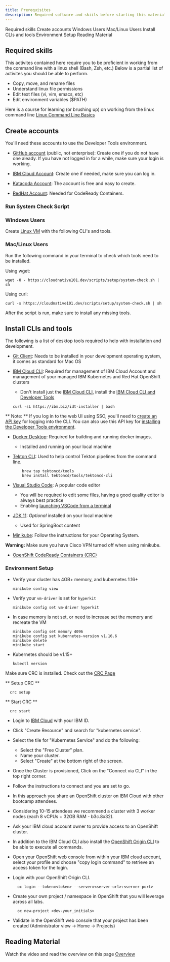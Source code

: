 ```yaml
---
title: Prerequisites
description: Required software and skiils before starting this material.
---
```

<AnchorLinks>
  <AnchorLink>Required skills</AnchorLink>
  <AnchorLink>Create accounts</AnchorLink>
  <AnchorLink>Windows Users</AnchorLink>
  <AnchorLink>Mac/Linux Users</AnchorLink>
  <AnchorLink>Install CLIs and tools</AnchorLink>
  <AnchorLink>Environment Setup</AnchorLink>
  <AnchorLink>Reading Material</AnchorLink>
</AnchorLinks>

## Required skills

This activites contained here require you to be proficient in working from the command line with a linux shell (Bash, Zsh, etc.) Below is a partial list of activites you should be able to perform. 

- Copy, move, and rename files
- Understand linux file permissions
- Edit text files (vi, vim, emacs, etc)
- Edit environment variables ($PATH)

Here is a course for learning (or brushing up) on working from the linux command line [Linux Command Line Basics](https://www.udacity.com/course/linux-command-line-basics--ud595)

## Create accounts

You'll need these accounts to use the Developer Tools environment.

- [GitHub account](http://github.com) (public, not enterprise): Create one if you do not have one aleady. If you have not logged in for a while, make sure your login is working.

- [IBM Cloud Account](https://cloud.ibm.com): Create one if needed, make sure you can log in. 

- [Katacoda Account](https://www.katacoda.com/): The account is free and easy to create.

- [RedHat Account](https://www.redhat.com/en): Needed for CodeReady Containers.

### Run System Check Script

### Windows Users

Create [Linux VM](https://www.virtualbox.org/wiki/Downloads) with the following CLI's and tools.

### Mac/Linux Users

Run the following command in your terminal to check which tools need to be installed.

Using wget:
```
wget -O - https://cloudnative101.dev/scripts/setup/system-check.sh | sh
```

Using curl:
```
curl -s https://cloudnative101.dev/scripts/setup/system-check.sh | sh
```

After the script is run, make sure to install any missing tools.

## Install CLIs and tools

The following is a list of desktop tools required to help with installation and development.

- [Git Client](https://git-scm.com/): Needs to be installed in your development operating system, it comes as standard for Mac OS

- [IBM Cloud CLI](https://cloud.ibm.com/docs/cli?topic=cloud-cli-getting-started): Required for management of IBM Cloud Account and management of your managed IBM Kubernetes and Red Hat OpenShift clusters
    - Don't install just the [IBM Cloud CLI](https://cloud.ibm.com/docs/cli?topic=cloud-cli-install-ibmcloud-cli), install the [IBM Cloud CLI and Developer Tools](https://cloud.ibm.com/docs/cli?topic=cloud-cli-getting-started#step1-install-idt)
    ```
    curl -sL https://ibm.biz/idt-installer | bash
    ```

<InlineNotification>

** Note: ** If you log in to the web UI using SSO, you'll need to [create an API key](https://cloud.ibm.com/docs/iam?topic=iam-federated_id) for logging into the CLI. 
    You can also use this API key for [installing the Developer Tools environment](/admin/installation-ibm-cloud).

</InlineNotification>

- [Docker Desktop](https://www.docker.com/products/docker-desktop): Required for building and running docker images.
    - Installed and running on your local machine

- [Tekton CLI](https://github.com/tektoncd/cli): Used to help control Tekton
 pipelines from the command line.
    ```
        brew tap tektoncd/tools
        brew install tektoncd/tools/tektoncd-cli
    ```

- [Visual Studio Code](https://code.visualstudio.com/download): A popular code editor
    - You will be required to edit some files, having a good quality editor is always best practice
    - Enabling [launching VSCode from a terminal](https://code.visualstudio.com/docs/setup/mac#_launching-from-the-command-line)

- [JDK 11](https://www.oracle.com/technetwork/java/javase/downloads/jdk11-downloads-5066655.html): _Optional_ installed on your local machine
    - Used for SpringBoot content

- [Minikube](https://kubernetes.io/docs/tasks/tools/install-minikube/): Follow the instructions for your Operating System.

<InlineNotification kind="warning">

**Warning:** Make sure you have Cisco VPN turned off when using minikube.

</InlineNotification>

- [OpenShift CodeReady Containers (CRC)](https://code-ready.github.io/crc/#installing-codeready-containers_gsg)



### Environment Setup 
<Tabs>

<Tab label="MiniKube">

- Verify your cluster has 4GB+ memory, and kubernetes 1.16+
    ```
    minikube config view
    ```
- Verify your `vm-driver` is set for `hyperkit`
    ```
    minikube config set vm-driver hyperkit
    ```
- In case memory is not set, or need to increase set the memory and recreate the VM
    ```
    minikube config set memory 4096
    minikube config set kubernetes-version v1.16.6
    minikube delete
    minikube start
    ```
- Kubernetes should be v1.15+
    ```
    kubectl version
    ```

</Tab>

<Tab label="CRC (MiniShift)">

Make sure CRC is installed. Check out the [CRC Page](https://access.redhat.com/documentation/en-us/red_hat_codeready_containers/1.0/html/getting_started_guide/getting-started-with-codeready-containers_gsg) 

** Setup CRC **
```
  crc setup
```
** Start CRC **
```
  crc start
```
</Tab>
<Tab label="IKS">

- Login to [IBM Cloud](https://cloud.ibm.com) with your IBM ID.

- Click "Create Resource" and search for "kubernetes service".

- Select the tile for "Kubernetes Service" and do the following:
  - Select the "Free Cluster" plan.
  - Name your cluster.
  - Select "Create" at the bottom right of the screen.

- Once the Cluster is provisioned, Click on the "Connect via CLI" in the top right corner.

- Follow the instructions to connect and you are set to go.

</Tab>

<Tab label="OpenShift on IBM Cloud (4.x)">

- In this approach you share an OpenShift cluster on IBM Cloud with other bootcamp attendees.

- Considering 10-15 attendees we recommend a cluster with 3 worker nodes (each 8 vCPUs + 32GB RAM - b3c.8x32).

- Ask your IBM cloud account owner to provide access to an OpenShift cluster.

- In addition to the IBM Cloud CLI also install the [OpenShift Origin CLI](https://cloud.ibm.com/docs/openshift?topic=openshift-openshift-cli#cli_oc) to be able to execute all commands.

- Open your OpenShift web console from within your IBM cloud account, select your profile and choose "copy login command" to retrieve an access token for the login.

- Login with your OpenShift Origin CLI.
    ```
      oc login --token=<token> --server=<server-url>:<server-port>
    ```

- Create your own project / namespace in OpenShift that you will leverage across all labs.
    ```
      oc new-project <dev-your_initials>
    ```

- Validate in the OpenShift web console that your project has been created (Administrator view -> Home -> Projects)

</Tab>

</Tabs>


## Reading Material

Watch the video and read the overview on this page [Overview](https://pages.github.ibm.com/CASE/cloudnative-bootcamp/cloud-native-overview)
